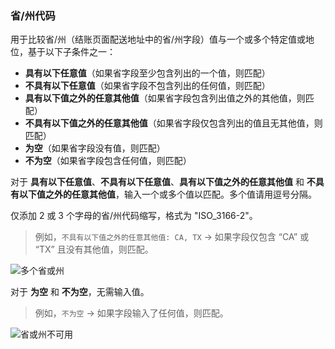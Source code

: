 ### 省/州代码

用于比较省/州（结账页面配送地址中的省/州字段）值与一个或多个特定值或地位，基于以下子条件之一：

- **具有以下任意值**（如果省字段至少包含列出的一个值，则匹配）
- **不具有以下任意值**（如果省字段不包含列出的任何值，则匹配）
- **具有以下值之外的任意其他值**（如果省字段包含列出值之外的其他值，则匹配）
- **不具有以下值之外的任意其他值**（如果省字段仅包含列出的值且无其他值，则匹配）
- **为空**（如果省字段没有值，则匹配）
- **不为空**（如果省字段包含任何值，则匹配）

对于 **具有以下任意值**、**不具有以下任意值**、**具有以下值之外的任意其他值** 和 **不具有以下值之外的任意其他值**，输入一个或多个值以匹配。多个值请用逗号分隔。

<Note>
  仅添加 2 或 3 个字母的省/州代码缩写，格式为 "ISO_3166-2"。
</Note>

> 例如，`不具有以下值之外的任意其他值: CA, TX` → 如果字段仅包含 “CA” 或 “TX” 且没有其他值，则匹配。

<img
  src="/images/essentials/condition-sets/multiple-provinces.webp"
  alt="多个省或州"
/>

对于 **为空** 和 **不为空**，无需输入值。

> 例如，`不为空` → 如果字段输入了任何值，则匹配。

<img
  src="/images/essentials/condition-sets/province-not-available.webp"
  alt="省或州不可用"
/>
